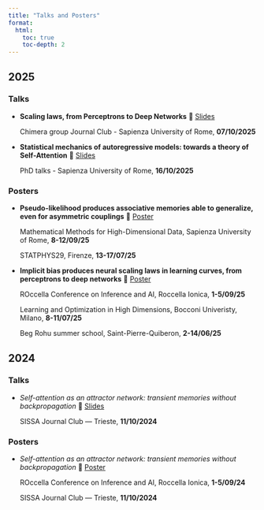 ```yaml
---
title: "Talks and Posters"
format:
  html:
    toc: true
    toc-depth: 2
---
```


## 2025

### Talks

- **Scaling laws, from Perceptrons to Deep Networks** 🔽 [Slides](files/talks/2025/Presentazione_neural_scaling_laws.pdf)

  Chimera group Journal Club - Sapienza University of Rome, **07/10/2025** 

- **Statistical mechanics of autoregressive models: towards a theory of Self-Attention** 🔽 [Slides](files/talks/2025/Presentazione_phd_talks.pdf)

  PhD talks - Sapienza University of Rome, **16/10/2025**

### Posters

- **Pseudo-likelihood produces associative memories able to generalize, even for asymmetric couplings** 🔽 [Poster](files/talks/2025/Poster_pseudo_likelihood (3).pdf)

  Mathematical Methods for High-Dimensional Data, Sapienza University of Rome, **8-12/09/25**

  STATPHYS29, Firenze, **13-17/07/25**

- **Implicit bias produces neural scaling laws in learning curves, from perceptrons to deep networks** 🔽 [Poster](files/talks/2025/Poster Scaling Laws_A1 vers 2 (1).svg)

  ROccella Conference on Inference and AI, Roccella Ionica, **1-5/09/25**

  Learning and Optimization in High Dimensions, Bocconi Univeristy, Milano, **8-11/07/25**

  Beg Rohu summer school, Saint-Pierre-Quiberon, **2-14/06/25**

## 2024

### Talks

- *Self-attention as an attractor network: transient memories without backpropagation*  🔽 [Slides](files/talks/2024/SISSA_HSA.pdf)

  SISSA Journal Club — Trieste, **11/10/2024**  
  
### Posters

- *Self-attention as an attractor network: transient memories without backpropagation*  🔽 [Poster](files/talks/2024/Poster_Cargese.pdf)

  ROccella Conference on Inference and AI, Roccella Ionica, **1-5/09/24**

  SISSA Journal Club — Trieste, **11/10/2024**  
  
